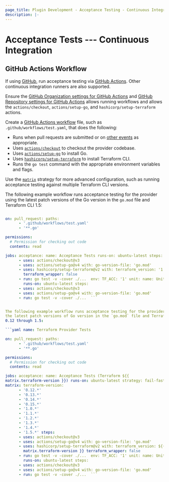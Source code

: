 ```yaml
---
page_title: Plugin Development - Acceptance Testing - Continuous Integration
description: |-
---
```


# Acceptance Tests --- Continuous Integration

## GitHub Actions Workflow

If using [GitHub](https://github.com/), run acceptance testing via [GitHub
Actions](https://github.com/features/actions). Other continuous integration
runners are also supported.

Ensure the [GitHub Organization settings for GitHub
Actions](https://docs.github.com/en/organizations/managing-organization-settings/disabling-or-limiting-github-actions-for-your-organization)
and [GitHub Repository settings for GitHub
Actions](https://docs.github.com/en/repositories/managing-your-repositorys-settings-and-features/enabling-features-for-your-repository/managing-github-actions-settings-for-a-repository)
allows running workflows and allows the `actions/checkout`, `actions/setup-go`,
and `hashicorp/setup-terraform` actions.

Create a [GitHub Actions
workflow](https://docs.github.com/en/actions/using-workflows/workflow-syntax-for-github-actions)
file, such as `.github/workflows/test.yaml`, that does the following:

- Runs when pull requests are submitted or on [other
  events](https://docs.github.com/en/actions/using-workflows/events-that-trigger-workflows)
as appropriate.
- Uses [`actions/checkout`](https://github.com/actions/checkout) to checkout
  the provider codebase.
- Uses [`actions/setup-go`](https://github.com/actions/setup-go) to install Go.
- Uses
  [`hashicorp/setup-terraform`](https://github.com/hashicorp/setup-terraform)
to install Terraform CLI.
- Runs the `go test` command with the appropriate environment variables and
  flags.

Use the
[`matrix`](https://docs.github.com/en/actions/using-workflows/workflow-syntax-for-github-actions#jobsjob_idstrategymatrix)
strategy for more advanced configuration, such as running acceptance testing
against multiple Terraform CLI versions.

The following example workflow runs acceptance testing for the provider using
the latest patch versions of the Go version in the `go.mod` file and Terraform
CLI 1.5:

```yaml name: Terraform Provider Tests

on: pull_request: paths:
      - '.github/workflows/test.yaml'
      - '**.go'

permissions:
  # Permission for checking out code
  contents: read

jobs: acceptance: name: Acceptance Tests runs-on: ubuntu-latest steps:
      - uses: actions/checkout@v3
      - uses: actions/setup-go@v4 with: go-version-file: 'go.mod'
      - uses: hashicorp/setup-terraform@v2 with: terraform_version: '1.5.*'
        terraform_wrapper: false
      - run: go test -v -cover ./...  env: TF_ACC: '1' unit: name: Unit Tests
        runs-on: ubuntu-latest steps:
      - uses: actions/checkout@v3
      - uses: actions/setup-go@v4 with: go-version-file: 'go.mod'
      - run: go test -v -cover ./...  ```


The following example workflow runs acceptance testing for the provider using
the latest patch versions of Go version in the `go.mod` file and Terraform CLI
0.12 through 1.5:

```yaml name: Terraform Provider Tests

on: pull_request: paths:
      - '.github/workflows/test.yaml'
      - '**.go'

permissions:
  # Permission for checking out code
  contents: read

jobs: acceptance: name: Acceptance Tests (Terraform ${{
matrix.terraform-version }}) runs-on: ubuntu-latest strategy: fail-fast: false
matrix: terraform-version:
	  - '0.12.*'
	  - '0.13.*'
	  - '0.14.*'
	  - '0.15.*'
	  - '1.0.*'
	  - '1.1.*'
	  - '1.2.*'
	  - '1.3.*'
	  - '1.4.*'
	  - '1.5.*' steps:
      - uses: actions/checkout@v3
      - uses: actions/setup-go@v4 with: go-version-file: 'go.mod'
      - uses: hashicorp/setup-terraform@v2 with: terraform_version: ${{
        matrix.terraform-version }} terraform_wrapper: false
      - run: go test -v -cover ./...  env: TF_ACC: '1' unit: name: Unit Tests
        runs-on: ubuntu-latest steps:
      - uses: actions/checkout@v3
      - uses: actions/setup-go@v4 with: go-version-file: 'go.mod'
      - run: go test -v -cover ./...  ```
